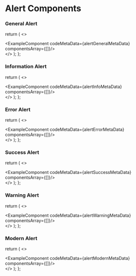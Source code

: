 # Alert Components


### General Alert


  return (
    <>
    <div className='mb-20'>
        <ExampleComponent codeMetaData={alertGeneralMetaData} componentsArray={[<AlertGeneral />]}/>
    </div>
    </>
  );
};

<AlertsGeneral/>

### Information Alert


  return (
    <>
    <div className='mb-20'>
        <ExampleComponent codeMetaData={alertInfoMetaData} componentsArray={[<AlertInfo />]}/>
    </div>
    </>
  );
};

<AlertsInfo/>

### Error Alert


  return (
    <>
    <div className='mb-20'>
        <ExampleComponent codeMetaData={alertErrorMetaData} componentsArray={[<AlertError />]}/>
    </div>
    </>
  );
};

<AlertsError/>

### Success Alert


  return (
    <>
    <div className='mb-20'>
        <ExampleComponent codeMetaData={alertSuccessMetaData} componentsArray={[<AlertSuccess />]}/>
    </div>
    </>
  );
};

<AlertsSuccess/>

### Warning Alert


  return (
    <>
    <div className='mb-20'>
        <ExampleComponent codeMetaData={alertWarningMetaData} componentsArray={[<AlertWarning />]}/>
    </div>
    </>
  );
};

<AlertsWarning/>

### Modern Alert


  return (
    <>
    <div className='mb-20'>
        <ExampleComponent codeMetaData={alertModernMetaData} componentsArray={[<AlertModern />]}/>
    </div>
    </>
  );
};

<AlertsModern/>

